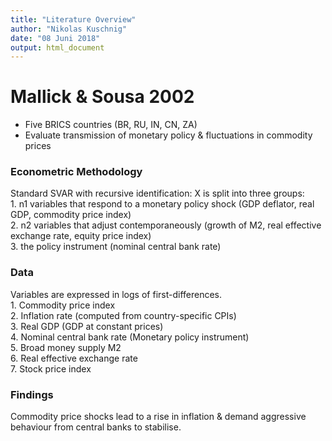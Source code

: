 ```yaml
---
title: "Literature Overview"
author: "Nikolas Kuschnig"
date: "08 Juni 2018"
output: html_document
---
```


# Mallick & Sousa 2002

- Five BRICS countries (BR, RU, IN, CN, ZA)
- Evaluate transmission of monetary policy & fluctuations in commodity prices

### Econometric Methodology
Standard SVAR with recursive identification: X is split into three groups:  
1. n1 variables that respond to a monetary policy shock (GDP deflator, real GDP, commodity price index)  
2. n2 variables that adjust contemporaneously (growth of M2, real effective exchange rate, equity price index)  
3. the policy instrument (nominal central bank rate)  

### Data
Variables are expressed in logs of first-differences.  
  1. Commodity price index  
  2. Inflation rate (computed from country-specific CPIs)  
  3. Real GDP (GDP at constant prices)  
  4. Nominal central bank rate (Monetary policy instrument)  
  5. Broad money supply M2  
  6. Real effective exchange rate  
  7. Stock price index  

### Findings
Commodity price shocks lead to a rise in inflation & demand aggressive behaviour from central banks to stabilise.

